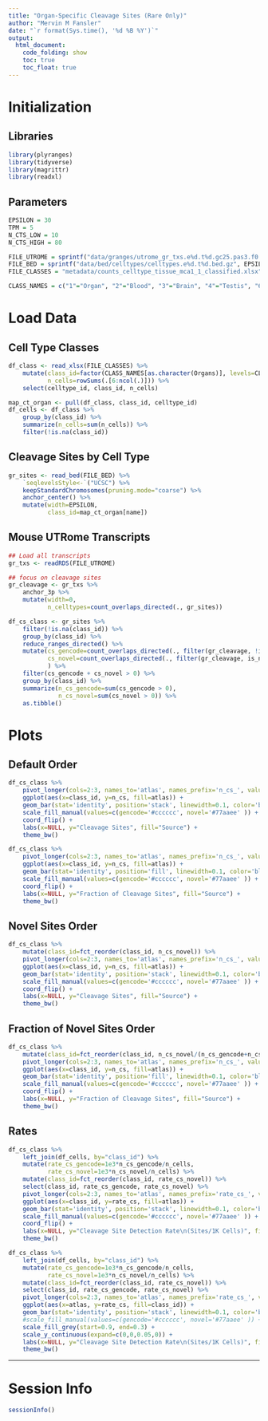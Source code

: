 ```yaml
---
title: "Organ-Specific Cleavage Sites (Rare Only)"
author: "Mervin M Fansler"
date: "`r format(Sys.time(), '%d %B %Y')`"
output: 
  html_document: 
    code_folding: show
    toc: true
    toc_float: true
---
```


# Initialization
## Libraries
```r
library(plyranges)
library(tidyverse)
library(magrittr)
library(readxl)
```

## Parameters
```r
EPSILON = 30
TPM = 5
N_CTS_LOW = 10
N_CTS_HIGH = 80

FILE_UTROME = sprintf("data/granges/utrome_gr_txs.e%d.t%d.gc25.pas3.f0.9999.w500.Rds", EPSILON, TPM)
FILE_BED = sprintf("data/bed/celltypes/celltypes.e%d.t%d.bed.gz", EPSILON, TPM)
FILE_CLASSES = "metadata/counts_celltype_tissue_mca1_1_classified.xlsx"

CLASS_NAMES = c("1"="Organ", "2"="Blood", "3"="Brain", "4"="Testis", "6"="Membrane")
```

# Load Data

## Cell Type Classes
```r
df_class <- read_xlsx(FILE_CLASSES) %>%
    mutate(class_id=factor(CLASS_NAMES[as.character(Organs)], levels=CLASS_NAMES),
           n_cells=rowSums(.[6:ncol(.)])) %>%
    select(celltype_id, class_id, n_cells)

map_ct_organ <- pull(df_class, class_id, celltype_id)
df_cells <- df_class %>%
    group_by(class_id) %>%
    summarize(n_cells=sum(n_cells)) %>%
    filter(!is.na(class_id))
```

## Cleavage Sites by Cell Type
```r
gr_sites <- read_bed(FILE_BED) %>%
    `seqlevelsStyle<-`("UCSC") %>%
    keepStandardChromosomes(pruning.mode="coarse") %>%
    anchor_center() %>%
    mutate(width=EPSILON,
           class_id=map_ct_organ[name])
```

## Mouse UTRome Transcripts
```r
## Load all transcripts
gr_txs <- readRDS(FILE_UTROME)

## focus on cleavage sites
gr_cleavage <- gr_txs %>%
    anchor_3p %>%
    mutate(width=0,
           n_celltypes=count_overlaps_directed(., gr_sites))

df_cs_class <- gr_sites %>%
    filter(!is.na(class_id)) %>%
    group_by(class_id) %>%
    reduce_ranges_directed() %>%
    mutate(cs_gencode=count_overlaps_directed(., filter(gr_cleavage, !is_novel, n_celltypes < 10)),
           cs_novel=count_overlaps_directed(., filter(gr_cleavage, is_novel, n_celltypes < 10)),
           ) %>%
    filter(cs_gencode + cs_novel > 0) %>%
    group_by(class_id) %>%
    summarize(n_cs_gencode=sum(cs_gencode > 0),
              n_cs_novel=sum(cs_novel > 0)) %>%
    as.tibble()
```


# Plots
## Default Order
```r
df_cs_class %>%
    pivot_longer(cols=2:3, names_to='atlas', names_prefix='n_cs_', values_to='n_cs') %>%
    ggplot(aes(x=class_id, y=n_cs, fill=atlas)) +
    geom_bar(stat='identity', position='stack', linewidth=0.1, color='black') +
    scale_fill_manual(values=c(gencode='#cccccc', novel='#77aaee' )) +
    coord_flip() +
    labs(x=NULL, y="Cleavage Sites", fill="Source") +
    theme_bw()
```

```r
df_cs_class %>%
    pivot_longer(cols=2:3, names_to='atlas', names_prefix='n_cs_', values_to='n_cs') %>%
    ggplot(aes(x=class_id, y=n_cs, fill=atlas)) +
    geom_bar(stat='identity', position='fill', linewidth=0.1, color='black') +
    scale_fill_manual(values=c(gencode='#cccccc', novel='#77aaee' )) +
    coord_flip() +
    labs(x=NULL, y="Fraction of Cleavage Sites", fill="Source") +
    theme_bw()
```

## Novel Sites Order
```r
df_cs_class %>%
    mutate(class_id=fct_reorder(class_id, n_cs_novel)) %>%
    pivot_longer(cols=2:3, names_to='atlas', names_prefix='n_cs_', values_to='n_cs') %>%
    ggplot(aes(x=class_id, y=n_cs, fill=atlas)) +
    geom_bar(stat='identity', position='stack', linewidth=0.1, color='black') +
    scale_fill_manual(values=c(gencode='#cccccc', novel='#77aaee' )) +
    coord_flip() +
    labs(x=NULL, y="Cleavage Sites", fill="Source") +
    theme_bw()
```


## Fraction of Novel Sites Order
```r
df_cs_class %>%
    mutate(class_id=fct_reorder(class_id, n_cs_novel/(n_cs_gencode+n_cs_novel))) %>%
    pivot_longer(cols=2:3, names_to='atlas', names_prefix='n_cs_', values_to='n_cs') %>%
    ggplot(aes(x=class_id, y=n_cs, fill=atlas)) +
    geom_bar(stat='identity', position='fill', linewidth=0.1, color='black') +
    scale_fill_manual(values=c(gencode='#cccccc', novel='#77aaee' )) +
    coord_flip() +
    labs(x=NULL, y="Fraction of Cleavage Sites", fill="Source") +
    theme_bw()
```

## Rates
```r
df_cs_class %>%
    left_join(df_cells, by="class_id") %>%
    mutate(rate_cs_gencode=1e3*n_cs_gencode/n_cells,
           rate_cs_novel=1e3*n_cs_novel/n_cells) %>%
    mutate(class_id=fct_reorder(class_id, rate_cs_novel)) %>%
    select(class_id, rate_cs_gencode, rate_cs_novel) %>%
    pivot_longer(cols=2:3, names_to='atlas', names_prefix='rate_cs_', values_to='rate_cs') %>%
    ggplot(aes(x=class_id, y=rate_cs, fill=atlas)) +
    geom_bar(stat='identity', position='stack', linewidth=0.1, color='black') +
    scale_fill_manual(values=c(gencode='#cccccc', novel='#77aaee' )) +
    coord_flip() +
    labs(x=NULL, y="Cleavage Site Detection Rate\n(Sites/1K Cells)", fill="Source") +
    theme_bw()
```


```r
df_cs_class %>%
    left_join(df_cells, by="class_id") %>%
    mutate(rate_cs_gencode=1e3*n_cs_gencode/n_cells,
           rate_cs_novel=1e3*n_cs_novel/n_cells) %>%
    mutate(class_id=fct_reorder(class_id, rate_cs_novel)) %>%
    select(class_id, rate_cs_gencode, rate_cs_novel) %>%
    pivot_longer(cols=2:3, names_to='atlas', names_prefix='rate_cs_', values_to='rate_cs') %>%
    ggplot(aes(x=atlas, y=rate_cs, fill=class_id)) +
    geom_bar(stat='identity', position='stack', linewidth=0.1, color='black', width=0.85) +
    #scale_fill_manual(values=c(gencode='#cccccc', novel='#77aaee' )) +
    scale_fill_grey(start=0.9, end=0.3) +
    scale_y_continuous(expand=c(0,0,0.05,0)) +
    labs(x=NULL, y="Cleavage Site Detection Rate\n(Sites/1K Cells)", fill="Stage") +
    theme_bw()
```


---

# Session Info
```r
sessionInfo()
```